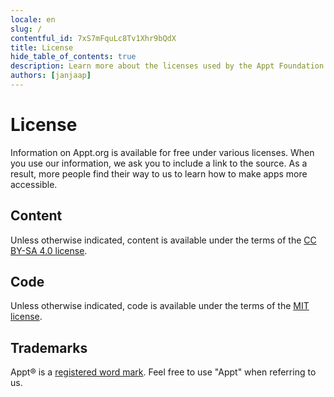 ```yaml
---
locale: en
slug: /
contentful_id: 7xS7mFquLc8Tv1Xhr9bQdX
title: License
hide_table_of_contents: true
description: Learn more about the licenses used by the Appt Foundation
authors: [janjaap]
---
```


# License

Information on Appt.org is available for free under various licenses. When you use our information, we ask you to include a link to the source. As a result, more people find their way to us to learn how to make apps more accessible.

## Content

Unless otherwise indicated, content is available under the terms of the [CC BY-SA 4.0 license](https://creativecommons.org/licenses/by-sa/4.0/).

## Code

Unless otherwise indicated, code is available under the terms of the [MIT license](https://opensource.org/licenses/MIT).

## Trademarks

Appt® is a [registered word mark](https://www.boip.int/en/trademarks-register?app=%2Fitem%2Fbx1461995). Feel free to use "Appt" when referring to us.